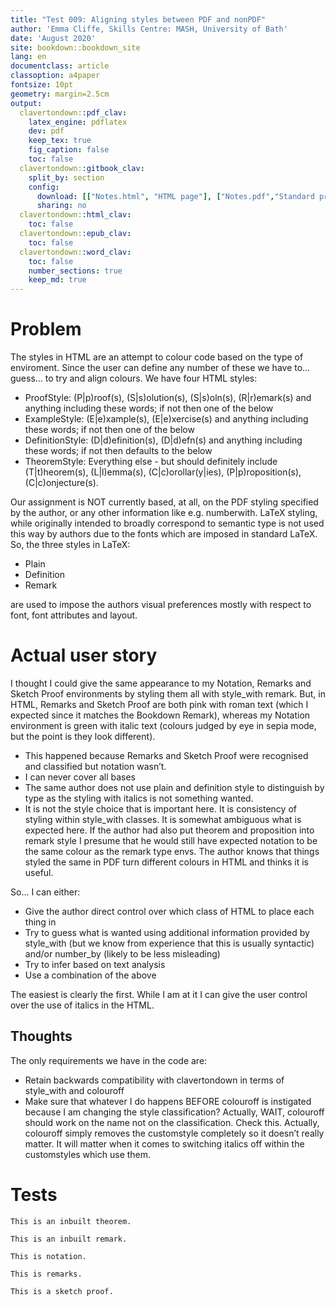 ```yaml
---
title: "Test 009: Aligning styles between PDF and nonPDF"
author: 'Emma Cliffe, Skills Centre: MASH, University of Bath'
date: 'August 2020'
site: bookdown::bookdown_site
lang: en
documentclass: article
classoption: a4paper
fontsize: 10pt
geometry: margin=2.5cm
output:
  clavertondown::pdf_clav:
    latex_engine: pdflatex
    dev: pdf
    keep_tex: true
    fig_caption: false
    toc: false
  clavertondown::gitbook_clav:
    split_by: section
    config:
      download: [["Notes.html", "HTML page"], ["Notes.pdf","Standard print PDF"], ["NotesClear.pdf","Clear print PDF"], ["NotesLarge.pdf","Large print PDF"], ["Notes.docx","Accessible Word document"], ["Notes.epub","Accessible EPub book" ]]
      sharing: no
  clavertondown::html_clav:
    toc: false
  clavertondown::epub_clav:
    toc: false
  clavertondown::word_clav:
    toc: false
    number_sections: true
    keep_md: true
---
```


# Problem

The styles in HTML are an attempt to colour code based on the type of enviroment. Since the user can define any number of these we have to... guess... to try and align colours. We have four HTML styles:

* ProofStyle: (P|p)roof(s), (S|s)olution(s), (S|s)oln(s), (R|r)emark(s) and anything including these words; if not then one of the below
* ExampleStyle: (E|e)xample(s), (E|e)xercise(s) and anything including these words; if not then one of the below
* DefinitionStyle: (D|d)efinition(s), (D|d)efn(s) and anything including these words; if not then defaults to the below
* TheoremStyle: Everything else - but should definitely include (T|t)heorem(s), (L|l)emma(s), (C|c)orollar(y|ies), (P|p)roposition(s), (C|c)onjecture(s). 


Our assignment is NOT currently based, at all, on the PDF styling specified by the author, or any other information like e.g. numberwith. LaTeX styling, while originally intended to broadly correspond to semantic type is not used this way by authors due to the fonts which are imposed in standard LaTeX. So, the three styles in LaTeX:

* Plain
* Definition
* Remark

are used to impose the authors visual preferences mostly with respect to font, font attributes and layout. 

# Actual user story

I thought I could give the same appearance to my Notation, Remarks and Sketch Proof environments by styling them all with style_with remark. But, in HTML, Remarks and Sketch Proof are both pink with roman text (which I expected since it matches the Bookdown Remark), whereas my Notation environment is green with italic text (colours judged by eye in sepia mode, but the point is they look different).

* This happened because Remarks and Sketch Proof were recognised and classified but notation wasn't. 
* I can never cover all bases
* The same author does not use plain and definition style to distinguish by type as the styling with italics is not something wanted. 
* It is not the style choice that is important here. It is consistency of styling within style_with classes. It is somewhat ambiguous what is expected here. If the author had also put theorem and proposition into remark style I presume that he would still have expected notation to be the same colour as the remark type envs. The author knows that things styled the same in PDF turn different colours in HTML and thinks it is useful. 

So... I can either:

* Give the author direct control over which class of HTML to place each thing in
* Try to guess what is wanted using additional information provided by style_with (but we know from experience that this is usually syntactic) and/or number_by (likely to be less misleading)
* Try to infer based on text analysis
* Use a combination of the above

The easiest is clearly the first. While I am at it I can give the user control over the use of italics in the HTML. 

## Thoughts

The only requirements we have in the code are:

* Retain backwards compatibility with clavertondown in terms of style_with and colouroff
* Make sure that whatever I do happens BEFORE colouroff is instigated because I am changing the style classification? Actually, WAIT, colouroff should work on the name not on the classification. Check this. Actually, colouroff simply removes the customstyle completely so it doesn't really matter. It will matter when it comes to switching italics off within the customstyles which use them.

# Tests

```theorem
This is an inbuilt theorem.
```

```remark
This is an inbuilt remark.
```

```newtheorem
This is notation.
```

```newtheorem
This is remarks.
```

```newtheorem
This is a sketch proof.
```

